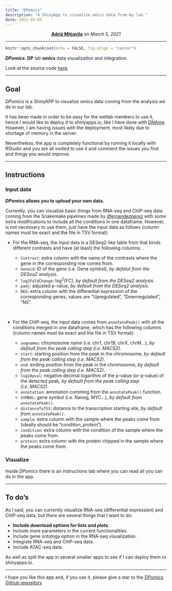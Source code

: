 ```yaml
---
title: "DPomics"
description: "A ShinyApp to visualize omics data from my lab."
date: 2021-03-05
---
```


<center>
<strong><a href="https://amitjavilaventura.github.io" target="_blank">Adrià Mitjavila</a></strong> on <em>March 5, 2021</em>
</center>

---

```r
knitr::opts_chunk$set(echo = FALSE, fig.align = "center")
```

_**DPomics**_: **DP** lab **omics** data visualization and integration. 

Look at the source code [here](https://github.com/amitjavilaventura/DPomics).

---

## Goal

*DPomics* is a ShinyAPP to visualize omics data coming from the analysis we do in our lab. 

It has been made in order to be easy for the wetlab members to use it, hence I would like to deploy it to shinyapps.io, like I have done with [DNAme](https://amitjavilaventura.shinyapps.io/DNAme/). However, I am having issues with the deployment, most likely due to shortage of memory in the server. 

Nevertheless, the app is completely functional by running it locally with RStudio and you are all invited to use it and comment the issues you find and things you would improve.

---

## Instructions

### Input data

__*DPomics* allows you to upload your own data.__

Currently, you can visualize basic things from RNA-seq and ChIP-seq data coming from the Snakemake pipelines made by [dfernandezperez](https://github.com/dfernandezperez) with some extra modifications to include all the conditions in one dataframe. However, is not necessary to use them, just have the input data as follows (column names must be exact and the file in TSV format):

* For the RNA-seq, the input data is a DESeq2-like table from that binds different contrasts and have (at least) the following columns: .

    + `Contrast`: extra column with the name of the contrasts where the gene in the corresponding row comes from.
    + `Geneid`: ID of the gene (i.e. Gene symbol), *by defalut from the DESeq2 analysis*.
    + `log2FoldChange`: log^2^(FC), *by default from the DESeq2 analysis*.
    + `padj`: adjusted p-value, *by default from the DESeq2 analysis*.
    + `DEG`: extra column with the differential expression of the corresponding genes, values are "Upregulated", "Downregulated", "NS".

<br>

* For the ChIP-seq, the input data comes from `annotatePeak()` with all the conditions merged in one dataframe, which has the following columns (column names must be exact and the file in TSV format):
    
    + `seqnames`: chromosome name (i.e. chr1, chr19, chrX, chrM...), *by default from the peak calling step (i.e. MACS2)*.
    + `start`: starting position from the peak in the chromosome, *by default from the peak calling step (i.e. MACS2)*.
    + `end`: ending position from the peak in the chromosome, *by default from the peak calling step (i.e. MACS2)*.
    + `log10pval`: negative decimal logarithm of the p-value (or q-value) of the detected peak, *by default from the peak calling step (i.e. MACS2)*.
    + `annotation`: annotation comming from the `annotatePeak()` function.
    + `SYMBOL`:  gene symbol (i.e. Nanog, MYC...), *by default from `annotatePeak()`*.
    + `distanceToTSS`: distance to the transcription starting site, *by default from `annotatePeak()`*.
    + `sample`: extra column with the sample where the peaks come from (ideally should be "condition_protein").
    + `condition`: extra column with the condition of the sample where the peaks come from.
    + `protein`: extra column with the protein chipped in the sample where the peaks come from.

### Visualize

Inside *DPomics* there is an instructions tab where you can read all you can do in the app.

---

## To do's

As I said, you can currently visualize RNA-seq (differential expression) and ChIP-seq data, but there are several things that I want to do:

* **Include download options for lists and plots**.
* Include more parameters in the current functionalities.
* Include gene ontology option in the RNA-seq visualization.
* Integrate RNA-seq and ChIP-seq data.
* Include ATAC-seq data.

As well as split the app in several smaller apps to see if I can deploy them to shinyapps.io.

---

I hope you like this app and, if you use it, please give a star to the [DPomics Github repository](https://github.com/amitjavilaventura/DPomics)

